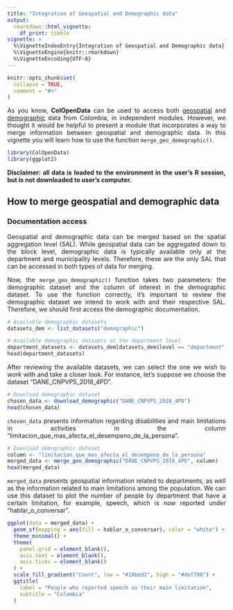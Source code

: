 ```yaml
---
title: "Integration of Geospatial and Demographic data"
output: 
  rmarkdown::html_vignette:
    df_print: tibble
vignette: >
  %\VignetteIndexEntry{Integration of Geospatial and Demographic data}
  %\VignetteEngine{knitr::rmarkdown}
  %\VignetteEncoding{UTF-8}
---
```


```r
knitr::opts_chunk$set(
  collapse = TRUE,
  comment = "#>"
)
```

::: {style="text-align: justify;"}
As you know, **ColOpenData** can be used to access both [geospatial](https://epiverse-trace.github.io/ColOpenData/articles/geospatial_data.html) and [demographic](https://epiverse-trace.github.io/ColOpenData/articles/demographic_data.html) data from Colombia, in independent modules. However, we thought it would be helpful to present a module that incorporates a way to merge information between geospatial and demographic data. In this vignette you will learn how to use the function `merge_geo_demographic()`.
:::

```r
library(ColOpenData)
library(ggplot2)
```

::: {style="text-align: justify;"}
**Disclaimer: all data is loaded to the environment in the user's R session, but is not downloaded to user's computer.**
:::

## How to merge geospatial and demographic data

### Documentation access

::: {style="text-align: justify;"}
Geospatial and demographic data can be merged based on the spatial aggregation level (SAL). While geospatial data can be aggregated down to the block level, demographic data is typically available only at the department and municipality levels. Therefore, these are the only SAL that can be accessed in both types of data for merging.

Now, the `merge_geo_demographic()` function takes two parameters: the demographic dataset and the column of interest in the demographic dataset. To use the function correctly, it's important to review the demographic dataset we intend to work with and their respective SAL. Therefore, we should first access the demographic documentation.
:::

```r
# Available demographic datasets
datasets_dem <- list_datasets("demographic")

# Available demographic datasets at the department level
department_datasets <- datasets_dem[datasets_dem$level == "department", ]
head(department_datasets)
```

::: {style="text-align: justify;"}
After reviewing the available datasets, we can select the one we wish to work with and take a closer look. For instance, let's suppose we choose the dataset "DANE_CNPVPS_2018_4PD".
:::

```r
# Download demographic dataset
chosen_data <- download_demographic("DANE_CNPVPS_2018_4PD")
head(chosen_data)
```

::: {style="text-align: justify;"}
`chosen_data` presents information regarding disabilities and main limitations in activities in the column  "limitacion_que_mas_afecta_el_desempeno_de_la_persona".
:::

```r
# Download demographic dataset
column <- "limitacion_que_mas_afecta_el_desempeno_de_la_persona"
merged_data <- merge_geo_demographic("DANE_CNPVPS_2018_4PD", column)
head(merged_data)
```
::: {style="text-align: justify;"}
`merged_data` presents geospatial information related to departments, as well as the information related to main limitations among the population. We can use this dataset to plot the number of people by department that have a certain limitation, for example, speech, which is now reported under "hablar_o_conversar".
:::

```r
ggplot(data = merged_data) +
  geom_sf(mapping = aes(fill = hablar_o_conversar), color = "white") +
  theme_minimal() +
  theme(
    panel.grid = element_blank(),
    axis.text = element_blank(),
    axis.ticks = element_blank()
  ) +
  scale_fill_gradient("Count", low = "#10bed2", high = "#deff00") +
  ggtitle(
    label = "People who reported speech as their main limitation",
    subtitle = "Colombia"
  )
```

